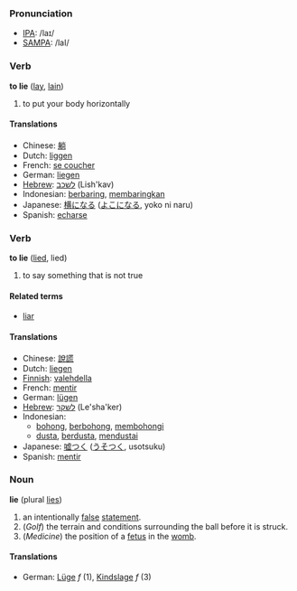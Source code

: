 === Pronunciation ===
*[[w:IPA|IPA]]: /laɪ/
*[[w:SAMPA|SAMPA]]: /laI/

=== Verb ===

'''to lie''' ([[lay]], [[lain]])

# to put your body horizontally

==== Translations ====
*Chinese: [[躺]]
*Dutch: [[liggen]]
*French: [[se coucher]]
*German: [[liegen]]
*[[Hebrew]]: [[לשכב]] (Lish'kav)
*Indonesian: [[baring|berbaring]], [[baring|membaringkan]]
*Japanese: [[横になる]] ([[よこになる]], yoko ni naru)
*Spanish: [[echarse]]

=== Verb ===

'''to lie''' ([[lied]], lied)

# to say something that is not true

==== Related terms ====
*[[liar]]

==== Translations ====
*Chinese: [[說]][[謊]]
*Dutch: [[liegen]]
*[[Finnish]]: [[valehdella]]
*French: [[mentir]]
*German: [[lügen]]
*[[Hebrew]]: [[לשקר]] (Le'sha'ker)
*Indonesian: 
** [[bohong]], [[bohong|berbohong]], [[bohong|membohongi]]
** [[dusta]], [[dusta|berdusta]], [[dusta|mendustai]]
*Japanese: [[嘘つく]] ([[うそつく]], usotsuku)
*Spanish: [[mentir]]

=== Noun ===
'''lie''' (plural [[lies]])

# an intentionally [[false]] [[statement]].
# (''Golf'') the terrain and conditions surrounding the ball before it is struck.
# (''Medicine'') the position of a [[fetus]] in the [[womb]].

==== Translations ====
*German: [[Lüge]] ''f'' (1), [[Kindslage]] ''f'' (3)